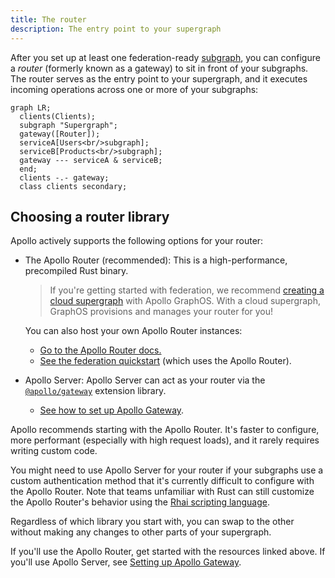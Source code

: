 ```yaml
---
title: The router
description: The entry point to your supergraph
---
```


After you set up at least one federation-ready [subgraph](./subgraphs-overview/), you can configure a _router_ (formerly known as a gateway) to sit in front of your subgraphs. The router serves as the entry point to your supergraph, and it executes incoming operations across one or more of your subgraphs:

```mermaid
graph LR;
  clients(Clients);
  subgraph "Supergraph";
  gateway([Router]);
  serviceA[Users<br/>subgraph];
  serviceB[Products<br/>subgraph];
  gateway --- serviceA & serviceB;
  end;
  clients -.- gateway;
  class clients secondary;
```

## Choosing a router library

Apollo actively supports the following options for your router:

- The Apollo Router (recommended): This is a high-performance, precompiled Rust binary.

    > If you're getting started with federation, we recommend [creating a cloud supergraph](/graphos/quickstart/cloud/) with Apollo GraphOS. With a cloud supergraph, GraphOS provisions and manages your router for you!

    You can also host your own Apollo Router instances:

    - [Go to the Apollo Router docs.](/router/quickstart/)
    - [See the federation quickstart](../quickstart/setup/) (which uses the Apollo Router).
- Apollo Server: Apollo Server can act as your router via the [`@apollo/gateway`](https://www.npmjs.com/package/@apollo/gateway) extension library.
    - [See how to set up Apollo Gateway](/apollo-server/using-federation/apollo-gateway-setup).

<Tip>    

Apollo recommends starting with the Apollo Router. It's faster to configure, more performant (especially with high request loads), and it rarely requires writing custom code.

</Tip>

<ExpansionPanel title="When should I use Apollo Server?">

You might need to use Apollo Server for your router if your subgraphs use a custom authentication method that it's currently difficult to configure with the Apollo Router. Note that teams unfamiliar with Rust can still customize the Apollo Router's behavior using the [Rhai scripting language](/router/customizations/rhai).

Regardless of which library you start with, you can swap to the other without making any changes to other parts of your supergraph.

</ExpansionPanel>

If you'll use the Apollo Router, get started with the resources linked above. If you'll use Apollo Server, see [Setting up Apollo Gateway](/apollo-server/using-federation/apollo-gateway-setup).
